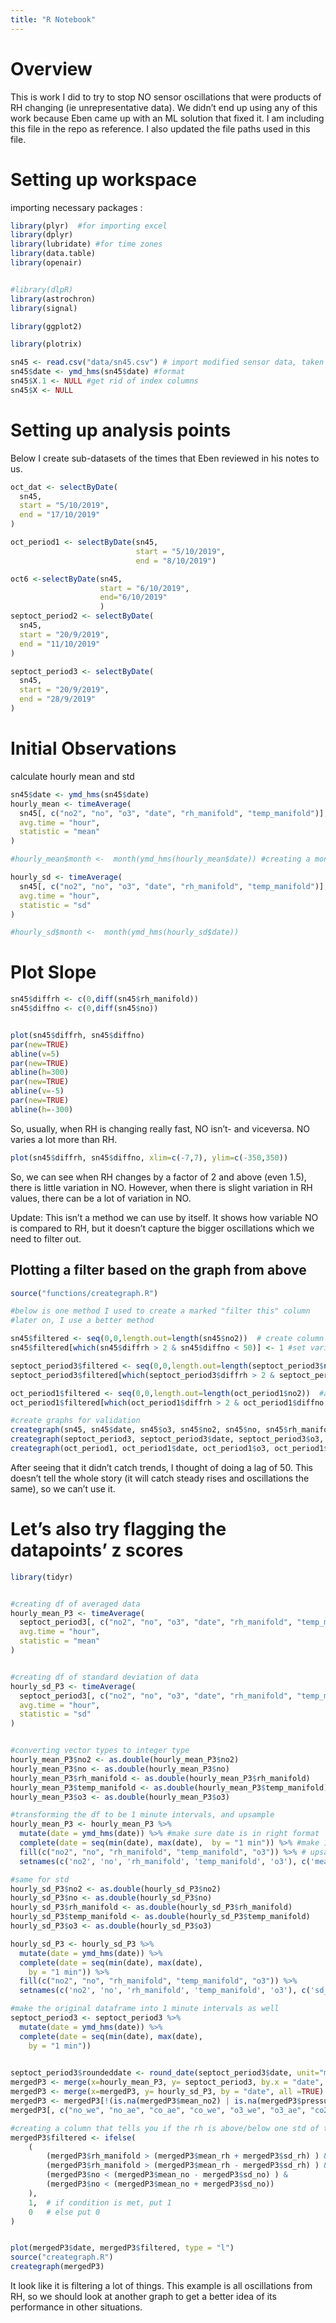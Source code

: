 ```yaml
---
title: "R Notebook"
---
```


# Overview 

This is work I did to try to stop NO sensor oscillations that were products of RH changing (ie unrepresentative data). We didn't end up using any of this work because Eben came up with an ML solution that fixed it. I am including this file in the repo as reference. I also updated the file paths used in this file.

# Setting up workspace 

importing necessary packages :

```r
library(plyr)  #for importing excel
library(dplyr)
library(lubridate) #for time zones
library(data.table)
library(openair)


#library(dlpR)
library(astrochron)
library(signal)

library(ggplot2)

library(plotrix)
```



```r
sn45 <- read.csv("data/sn45.csv") # import modified sensor data, taken from Sensor Data dropbox, and downloaded locally to data folder in this repo
sn45$date <- ymd_hms(sn45$date) #format
sn45$X.1 <- NULL #get rid of index columns
sn45$X <- NULL
```

# Setting up analysis points 

Below I create sub-datasets of the times that Eben reviewed in his notes to us. 

```r
oct_dat <- selectByDate(
  sn45,
  start = "5/10/2019",
  end = "17/10/2019"
)

oct_period1 <- selectByDate(sn45,
                            start = "5/10/2019",
                            end = "8/10/2019")

oct6 <-selectByDate(sn45, 
                    start = "6/10/2019",
                    end="6/10/2019"
                    ) 
septoct_period2 <- selectByDate(
  sn45, 
  start = "20/9/2019", 
  end = "11/10/2019"
)

septoct_period3 <- selectByDate(
  sn45,
  start = "20/9/2019",
  end = "28/9/2019"
)
```

# Initial Observations 

calculate hourly mean and std 

```r
sn45$date <- ymd_hms(sn45$date)
hourly_mean <- timeAverage(
  sn45[, c("no2", "no", "o3", "date", "rh_manifold", "temp_manifold")],
  avg.time = "hour",
  statistic = "mean"
)

#hourly_mean$month <-  month(ymd_hms(hourly_mean$date)) #creating a month column

hourly_sd <- timeAverage(
  sn45[, c("no2", "no", "o3", "date", "rh_manifold", "temp_manifold")],
  avg.time = "hour",
  statistic = "sd"
)

#hourly_sd$month <-  month(ymd_hms(hourly_sd$date))

```

# Plot Slope 

```r

sn45$diffrh <- c(0,diff(sn45$rh_manifold))
sn45$diffno <- c(0,diff(sn45$no))


plot(sn45$diffrh, sn45$diffno)
par(new=TRUE)
abline(v=5)
par(new=TRUE)
abline(h=300)
par(new=TRUE)
abline(v=-5)
par(new=TRUE)
abline(h=-300)

```
So, usually, when RH is changing really fast, NO isn't- and viceversa. NO varies a lot more than RH.

```r
plot(sn45$diffrh, sn45$diffno, xlim=c(-7,7), ylim=c(-350,350))
```
So, we can see when RH changes by a factor of 2 and above (even 1.5), there is little variation in NO. However, when there is slight variation in RH values, there can be a lot of variation in NO. 

Update: This isn't a method we can use by itself. It shows how variable NO is compared to RH, but it doesn't capture the bigger oscillations which we need to filter out.


## Plotting a filter based on the graph from above


```r
source("functions/creategraph.R")

#below is one method I used to create a marked "filter this" column
#later on, I use a better method

sn45$filtered <- seq(0,0,length.out=length(sn45$no2))  # create column of zeros
sn45$filtered[which(sn45$diffrh > 2 & sn45$diffno < 50)] <- 1 #set variable to 1 if meets the filtering condition

septoct_period3$filtered <- seq(0,0,length.out=length(septoct_period3$no2)) #doing the same for another sub-dataset
septoct_period3$filtered[which(septoct_period3$diffrh > 2 & septoct_period3$diffno < 50)] <- 1

oct_period1$filtered <- seq(0,0,length.out=length(oct_period1$no2))  #again, for another one
oct_period1$filtered[which(oct_period1$diffrh > 2 & oct_period1$diffno < 50)] <- 1

#create graphs for validation
creategraph(sn45, sn45$date, sn45$o3, sn45$no2, sn45$no, sn45$rh_manifold)
creategraph(septoct_period3, septoct_period3$date, septoct_period3$o3, septoct_period3$no2, septoct_period3$no, septoct_period3$rh_manifold)
creategraph(oct_period1, oct_period1$date, oct_period1$o3, oct_period1$no2, oct_period1$no, oct_period1$rh_manifold)
```

After seeing that it didn't catch trends, I thought of doing a lag of 50. This doesn't tell the whole story (it will catch steady rises and oscillations the same), so we can't use it.



# Let's also try flagging the datapoints' z scores

```r
library(tidyr)


#creating df of averaged data
hourly_mean_P3 <- timeAverage(
  septoct_period3[, c("no2", "no", "o3", "date", "rh_manifold", "temp_manifold")],
  avg.time = "hour",
  statistic = "mean"
)


#creating df of standard deviation of data
hourly_sd_P3 <- timeAverage(
  septoct_period3[, c("no2", "no", "o3", "date", "rh_manifold", "temp_manifold")],
  avg.time = "hour",
  statistic = "sd"
)


#converting vector types to integer type
hourly_mean_P3$no2 <- as.double(hourly_mean_P3$no2)
hourly_mean_P3$no <- as.double(hourly_mean_P3$no)
hourly_mean_P3$rh_manifold <- as.double(hourly_mean_P3$rh_manifold)
hourly_mean_P3$temp_manifold <- as.double(hourly_mean_P3$temp_manifold)
hourly_mean_P3$o3 <- as.double(hourly_mean_P3$o3)

#transforming the df to be 1 minute intervals, and upsample
hourly_mean_P3 <- hourly_mean_P3 %>%
  mutate(date = ymd_hms(date)) %>% #make sure date is in right format
  complete(date = seq(min(date), max(date),  by = "1 min")) %>% #make 1 minute intervals
  fill(c("no2", "no", "rh_manifold", "temp_manifold", "o3")) %>% # upsample
  setnames(c('no2', 'no', 'rh_manifold', 'temp_manifold', 'o3'), c('mean_no2', 'mean_no', 'mean_rh', 'mean_temp', 'mean_o3')) #rename

#same for std
hourly_sd_P3$no2 <- as.double(hourly_sd_P3$no2)
hourly_sd_P3$no <- as.double(hourly_sd_P3$no)
hourly_sd_P3$rh_manifold <- as.double(hourly_sd_P3$rh_manifold)
hourly_sd_P3$temp_manifold <- as.double(hourly_sd_P3$temp_manifold)
hourly_sd_P3$o3 <- as.double(hourly_sd_P3$o3)

hourly_sd_P3 <- hourly_sd_P3 %>%
  mutate(date = ymd_hms(date)) %>%
  complete(date = seq(min(date), max(date),
    by = "1 min")) %>%
  fill(c("no2", "no", "rh_manifold", "temp_manifold", "o3")) %>%
  setnames(c('no2', 'no', 'rh_manifold', 'temp_manifold', 'o3'), c('sd_no2', 'sd_no', 'sd_rh', 'sd_temp', 'sd_o3'))

#make the original dataframe into 1 minute intervals as well
septoct_period3 <- septoct_period3 %>%
  mutate(date = ymd_hms(date)) %>%
  complete(date = seq(min(date), max(date),
    by = "1 min"))
  
```


```r

septoct_period3$roundeddate <- round_date(septoct_period3$date, unit="minute") #round the data, so that it's exactly at 1 minute intervals
mergedP3 <- merge(x=hourly_mean_P3, y= septoct_period3, by.x = "date", by.y = "roundeddate", all.y =TRUE) #merge the hourly data with the main df
mergedP3 <- merge(x=mergedP3, y= hourly_sd_P3, by = "date", all =TRUE) #merge that df with the standard deviation df
mergedP3 <- mergedP3[!(is.na(mergedP3$mean_no2) | is.na(mergedP3$pressure) ), ] #clean, remove rows with nans
mergedP3[, c("no_we", "no_ae", "co_ae", "co_we", "o3_we", "o3_ae", "co2_raw", "lat", "long")] <- NULL # excluding variables we're not using, to make working with the df easier

#creating a column that tells you if the rh is above/below one std of the hourly mean and NO is not (ie if a condition is met for filtering)
mergedP3$filtered <- ifelse(
    ( 
        (mergedP3$rh_manifold > (mergedP3$mean_rh + mergedP3$sd_rh) ) &
        (mergedP3$rh_manifold > (mergedP3$mean_rh - mergedP3$sd_rh) ) &
        (mergedP3$no < (mergedP3$mean_no - mergedP3$sd_no) ) & 
        (mergedP3$no < (mergedP3$mean_no + mergedP3$sd_no))
    ),
    1,  # if condition is met, put 1
    0   # else put 0
)



```

```r
plot(mergedP3$date, mergedP3$filtered, type = "l")
source("creategraph.R")
creategraph(mergedP3)
```


It look like it is filtering a lot of things. This example is all oscillations from RH, so we should look at another graph to get a better idea of its performance in other situations.





